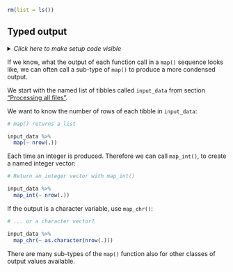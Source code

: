 ```r
rm(list = ls())
```


## Typed output



<details><summary>*Click here to make setup code visible*</summary>
```r
### Typed output

```
```r
library(tidyverse)
library(here)

dict <- readxl::read_excel(here("data/cities.xlsx"))

input_data <-
  dict %>%
  select(city_code, weather_filename) %>%
  deframe() %>%
  map(~ readxl::read_excel(here(.)))
```
</details>

If we know, what the output of each function call in a `map()` sequence looks like, we can often call a sub-type of `map()` to produce a more condensed output.

We start with the named list of tibbles called `input_data` from section ["Processing all files"](#map).

We want to know the number of rows of each tibble in `input_data`:

```r
# map() returns a list
```
```r
input_data %>%
  map(~ nrow(.))
```

Each time an integer is produced.
Therefore we can call `map_int()`, to create a named integer vector:

```r
# Return an integer vector with map_int()
```
```r
input_data %>%
  map_int(~ nrow(.))
```

If the output is a character variable, use `map_chr()`:

```r
# ... or a character vector?
```
```r
input_data %>%
  map_chr(~ as.character(nrow(.)))
```

There are many sub-types of the `map()` function also for other classes of output values available.
